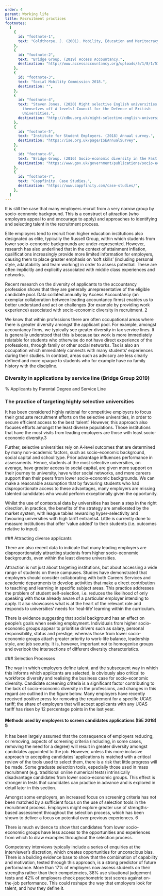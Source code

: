 ```yaml
---
order: 4
parent: Working life
title: Recruitment practices
footnotes:
  [
    {
      id: "footnote-1",
      text: "Goldthorpe, J. (2001). Mobility, Education and Meritocracy",
    },
    {
      id: "footnote-2",
      text: "Bridge Group. (2019) Access Accountancy.",
      destination: "http://www.accessaccountancy.org/uploads/5/1/8/1/51819363/access_accountancy_2017-18_report_-_publish_final.pdf",
    },
    {
      id: "footnote-3",
      text: "Social Mobility Commission 2018.",
      destination: "",
    },
    {
      id: "footnote-4",
      text: "Steven Jones. (2020) Might selective English universities now wean
        themselves off A-levels? Council for the Defence of British
        Universities.",
      destination: "http://cdbu.org.uk/might-selective-english-universities-now-wean-themselves-off-a-levels/",
    },
    {
      id: "footnote-5",
      text: "Institute for Student Employers. (2018) Annual survey.",
      destination: "https://ise.org.uk/page/ISEAnnualSurvey",
    },
    {
      id: "footnote-6",
      text: "Bridge Group. (2016) Socio-economic diversity in the Fast Stream",
      destination: "https://www.gov.uk/government/publications/socio-economic-diversity-in-the-fast-stream-the-bridge-report",
    },
    {
      id: "footnote-7",
      text: "Cappfinity. Case Studies.",
      destination: "https://www.cappfinity.com/case-studies/",
    },
  ]
---
```



<div>
  It is still the case that many employers recruit from a very narrow group by
  socio-economic background. This is a construct of attraction (who employers
  appeal to and encourage to apply) and approaches to identifying and selecting
  talent in the recruitment process.

Elite employers tend to recruit from higher education institutions also
designated as elite, typically the Russell Group, within which students from
lower socio-economic backgrounds are under-represented. However, <Link className="internal-link" to="/life-stage-research/higher-education/extra-curricular-activities-and-work-experience">research</Link>
has also underlined that in the context of attainment inflation, qualifications increasingly
provide more limited information for employers, causing them to place greater emphasis
on ‘soft skills’ (including personal style, adaptability and team working) in order
to assess potential. These are often implicitly and explicitly associated with middle
class experiences and networks.

</div>

<ResearchImage imageName="recruitment-practices-1.jpg" />

Recent research on the diversity of applicants to the accountancy profession
shows that they are generally unrepresentative of the eligible candidate pool.
Data collated annually by Access Accountancy (an exemplar collaboration between
leading accountancy firms) enables us to better understand and act on challenges
(for example by providing work experience) associated with socio-economic
diversity in recruitment. <FootnoteLink linkId="footnote-2">2</FootnoteLink>

We know that within professions there are often occupational areas where there
is greater diversity amongst the applicant pool. For example, amongst
accountancy firms, we typically see greater diversity in tax service lines. It
is generally understood that this is because tax work is more immediately
relatable for students who otherwise do not have direct experience of the
professions, through family or other social networks. Tax is also an occupation
which immediately connects with many students’ experiences during their studies.
In contrast, areas such as advisory are less clearly defined and more opaque to
students who for example have no family history with the discipline.

<ResearchImage imageName="recruitment-practices-2.jpg" />
<div>

  ### Diversity in applications by service line (Bridge Group 2019)

  % Applicants by Parental Degree and Service Line

  <RecruitmentPracticesDiversitySVG/>
</div>
<div>

### The practice of targeting highly selective universities

It has been considered highly rational for competitive employers to focus their
graduate recruitment efforts on the selective universities, in order to secure
efficient access to the best ‘talent’. However, this approach also focuses
efforts amongst the least diverse populations. Those institutions that have the
most visits from leading employers are those with least socio-economic
diversity.<FootnoteLink linkId="footnote-3">3</FootnoteLink>

Further, selective universities rely on A-level outcomes that are determined by
many non-academic factors, such as socio-economic background, social capital and
school type. Prior advantage influences performance in assessments. Hence,
students at the most selective universities, on average, have greater access to
social capital, are given more support on their journey to university, have
wider social networks, and more careers support than their peers from lower
socio-economic backgrounds. We can make a reasonable assumption that by
favouring students who had disproportionate access to these advantages, many
employers are missing talented candidates who would perform exceptionally given
the opportunity.

</div>

<div>

Whilst the use of contextual data by universities has been a step in the right
direction, in practice, the benefits of the strategy are ameliorated by the
market system, with league tables rewarding hyper-selectivity and favouring
universities with high tariff
entrants<FootnoteLink linkId="footnote-4">4</FootnoteLink>. Little is currently
done to measure institutions that offer ‘value added’ to their students (i.e.
outcomes relative to input).

</div>
<div>
### Attracting diverse applicants

There are also recent data to indicate that many leading employers are
disproportionately attracting students from higher socio-economic backgrounds,
even within the least diverse universities.

Attraction is not just about targeting institutions, but about accessing a wide
range of students on these campuses. Studies have demonstrated that employers
should consider collaborating with both Careers Services and academic
departments to develop activities that make a direct contribution to teaching
and learning in specific subject areas. This practice addresses the problem of
student self-selection, i.e. reduces the likelihood of only speaking with those
already aware of a particular employer intending to apply. It also showcases
what is at the heart of the relevant role and responds to universities’ needs
for ‘real-life’ learning within the curriculum.

There is evidence suggesting that social background has an effect on people’s
goals when seeking employment. Individuals from higher socio-economic groups
appear to prioritise drivers such as salary, personal responsibility, status and
prestige, whereas those from lower socio-economic groups attach greater priority
to work-life balance, leadership style, and job security. It is, however,
important not to homogenise groups and overlook the intersections of different
diversity characteristics.

</div>
<div>
### Selection Processes

The way in which employers define talent, and the subsequent way in which this
informs which applicants are selected, is obviously also critical to workforce
diversity and realising the business case for socio-economic diversity.
Candidate screening criteria is a significant factor contributing to the lack of
socio-economic diversity in the professions, and changes in this regard are
outlined in the figure below. Many employers have recently received positive
press for removing the requirement for a specific UCAS tariff; the share of
employers that will accept applicants with any UCAS tariff has risen by 12
percentage points in the last year.

</div>

<div>

#### Methods used by employers to screen candidates applications (ISE 2018) <FootnoteLink linkId="footnote-5">5</FootnoteLink>

  <RecruitmentPracticesMethodsSVG />
</div>

It has been largely assumed that the consequence of employers reducing, or
removing, aspects of screening criteria (including, in some cases, removing the
need for a degree) will result in greater diversity amongst candidates appointed
to the job. However, unless this more inclusive approach to accepting
candidates’ applications is matched with a critical review of the tools used to
select them, there is a risk that little progress will be made. Some graduate
selection tools, especially those used in mass recruitment (e.g. traditional
online numerical tests) intrinsically disadvantage candidates from lower
socio-economic groups. This effect is stronger in tests that candidates can
practice in advance and is explored in detail later in this section.

<ResearchImage imageName="recruitment-practices-3.jpg" />

<div>
  Amongst some employers, an increased focus on screening criteria has not been
  matched by a sufficient focus on the use of selection tools in the recruitment
  process. Employers might explore greater use of strengths-based assessment
  throughout the selection process, which has been shown to deliver a focus on
  potential over previous experiences. <FootnoteLink linkId="footnote-6">6</FootnoteLink>

  There is much evidence to show that candidates from lower socio-economic groups
  have less access to the opportunities and experiences from which to draw
  examples throughout the selection process.
</div>

Competency interviews typically include a series of enquiries at the
interviewer’s discretion, which creates opportunities for unconscious bias.
There is a building evidence base to show that the combination of capability and
motivation, tested through this approach, is a strong predictor of future
performance<FootnoteLink text="7"/>. More than 17% of
employers now assess students on their strengths rather than their competencies,
38% use situational judgement tests and 42% of employers check psychometric test
scores against on-the-job performance. This could reshape the way that employers
look for talent, and how they define it.

